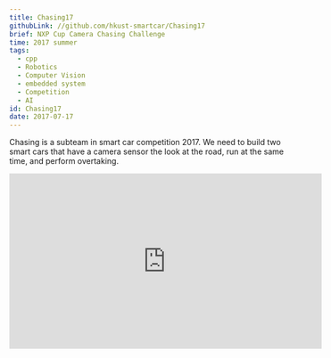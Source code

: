 ```yaml
---
title: Chasing17
githubLink: //github.com/hkust-smartcar/Chasing17
brief: NXP Cup Camera Chasing Challenge
time: 2017 summer
tags:
  - cpp
  - Robotics
  - Computer Vision
  - embedded system
  - Competition
  - AI
id: Chasing17
date: 2017-07-17
---
```


Chasing is a subteam in smart car competition 2017. We need to build two smart cars that have a camera sensor the look at the road, run at the same time, and perform overtaking.

<iframe width="560" height="315"
        src="https://www.youtube.com/embed/XNHxQgQYgy0?si=2VbYpy3ngVnYVlLf"
        frameBorder="0"
        allowFullScreen
/>

![Competition venue](../public/img/posts/Chasing17/image-1.png)

![Camera tuning set up](../public/img/posts/Chasing17/image-2.png)
![Tunning world coordinate transform](../public/img/posts/Chasing17/image-4.png)
![World coordinate transform in action](../public/img/posts/Chasing17/image-3.png)
![Embedded console interface](../public/img/posts/Chasing17/image-6.png)